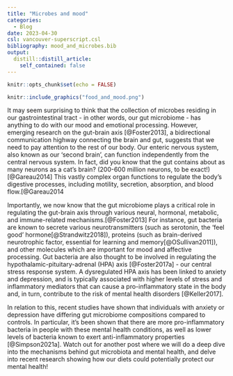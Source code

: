 ```yaml
---
title: "Microbes and mood"
categories:
  - Blog
date: 2023-04-30
csl: vancouver-superscript.csl
bibliography: mood_and_microbes.bib
output:
  distill::distill_article:
    self_contained: false
---
```


```r
knitr::opts_chunk$set(echo = FALSE)
```

```r
knitr::include_graphics("food_and_mood.png")
```

It may seem surprising to think that the collection of microbes residing in our gastrointestinal tract - in other words, our gut microbiome - has anything to do with our mood and emotional processing. However, emerging research on the gut-brain axis [@Foster2013], a bidirectional communication highway connecting the brain and gut, suggests that we need to pay attention to the rest of our body. Our enteric nervous system, also known as our 'second brain', can function independently from the central nervous system. In fact, did you know that the gut contains about as many neurons as a cat's brain? (200-600 million neurons, to be exact!)[@Gareau2014] This vastly complex organ functions to regulate the body's digestive processes, including motility, secretion, absorption, and blood flow.[@Gareau2014

Importantly, we now know that the gut microbiome plays a critical role in regulating the gut-brain axis through various neural, hormonal, metabolic, and immune-related mechanisms.[@Foster2013] For instance, gut bacteria are known to secrete various neurotransmitters (such as serotonin, the 'feel good' hormone[@Strandwitz2018]), proteins (such as brain-derived neurotrophic factor, essential for learning and memory[@OSullivan2011]), and other molecules which are important for mood and affective processing. Gut bacteria are also thought to be involved in regulating the hypothalamic-pituitary-adrenal (HPA) axis [@Foster2017a] - our central stress response system. A dysregulated HPA axis has been linked to anxiety and depression, and is typically associated with higher levels of stress and inflammatory mediators that can cause a pro-inflammatory state in the body and, in turn, contribute to the risk of mental health disorders [@Keller2017].

In relation to this, recent studies have shown that individuals with anxiety or depression have differing gut microbiome compositions compared to controls. In particular, it's been shown that there are more pro-inflammatory bacteria in people with these mental health conditions, as well as lower levels of bacteria known to exert anti-inflammatory properties [@Simpson2021a]. Watch out for another post where we will do a deep dive into the mechanisms behind gut microbiota and mental health, and delve into recent research showing how our diets could potentially protect our mental health!
